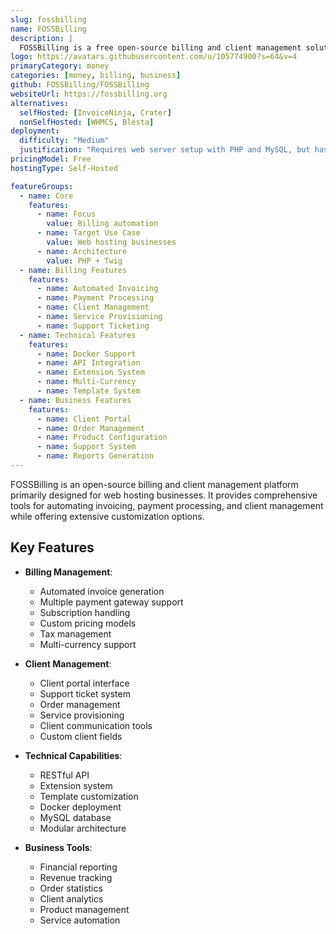 ```yaml
---
slug: fossbilling
name: FOSSBilling
description: |
  FOSSBilling is a free open-source billing and client management solution designed for web hosting businesses, offering automated invoicing, payment processing, and comprehensive client management capabilities.
logo: https://avatars.githubusercontent.com/u/105774900?s=64&v=4
primaryCategory: money
categories: [money, billing, business]
github: FOSSBilling/FOSSBilling
websiteUrl: https://fossbilling.org
alternatives:
  selfHosted: [InvoiceNinja, Crater]
  nonSelfHosted: [WHMCS, Blesta]
deployment:
  difficulty: "Medium"
  justification: "Requires web server setup with PHP and MySQL, but has good documentation and Docker support."
pricingModel: Free
hostingType: Self-Hosted

featureGroups:
  - name: Core
    features:
      - name: Focus
        value: Billing automation
      - name: Target Use Case
        value: Web hosting businesses
      - name: Architecture
        value: PHP + Twig
  - name: Billing Features
    features:
      - name: Automated Invoicing
      - name: Payment Processing
      - name: Client Management
      - name: Service Provisioning
      - name: Support Ticketing
  - name: Technical Features
    features:
      - name: Docker Support
      - name: API Integration
      - name: Extension System
      - name: Multi-Currency
      - name: Template System
  - name: Business Features
    features:
      - name: Client Portal
      - name: Order Management
      - name: Product Configuration
      - name: Support System
      - name: Reports Generation
---
```


FOSSBilling is an open-source billing and client management platform primarily designed for web hosting businesses. It provides comprehensive tools for automating invoicing, payment processing, and client management while offering extensive customization options.

## Key Features

- **Billing Management**:

  - Automated invoice generation
  - Multiple payment gateway support
  - Subscription handling
  - Custom pricing models
  - Tax management
  - Multi-currency support

- **Client Management**:

  - Client portal interface
  - Support ticket system
  - Order management
  - Service provisioning
  - Client communication tools
  - Custom client fields

- **Technical Capabilities**:

  - RESTful API
  - Extension system
  - Template customization
  - Docker deployment
  - MySQL database
  - Modular architecture

- **Business Tools**:
  - Financial reporting
  - Revenue tracking
  - Order statistics
  - Client analytics
  - Product management
  - Service automation
